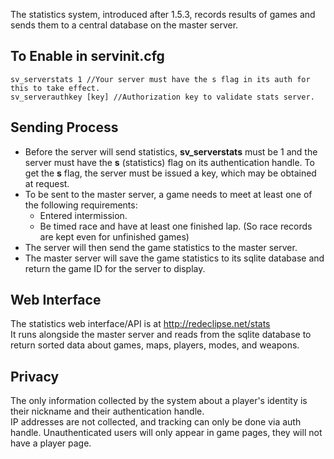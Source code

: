 The statistics system, introduced after 1.5.3, records results of games and sends them to a central database on the master server.

==To Enable in servinit.cfg==
<source lang=text>
sv_serverstats 1 //Your server must have the s flag in its auth for this to take effect.
sv_serverauthkey [key] //Authorization key to validate stats server.
</source>

==Sending Process==
*Before the server will send statistics, '''sv_serverstats''' must be 1 and the server must have the '''s''' (statistics) flag on its authentication handle. To get the '''s''' flag, the server must be issued a key, which may be obtained at request.
*To be sent to the master server, a game needs to meet at least one of the following requirements:
**Entered intermission.
**Be timed race and have at least one finished lap. (So race records are kept even for unfinished games)
*The server will then send the game statistics to the master server.
*The master server will save the game statistics to its sqlite database and return the game ID for the server to display.

==Web Interface==
The statistics web interface/API is at http://redeclipse.net/stats<br>
It runs alongside the master server and reads from the sqlite database to return sorted data about games, maps, players, modes, and weapons.<br>

==Privacy==
The only information collected by the system about a player's identity is their nickname and their authentication handle.<br>
IP addresses are not collected, and tracking can only be done via auth handle. Unauthenticated users will only appear in game pages, they will not have a player page.